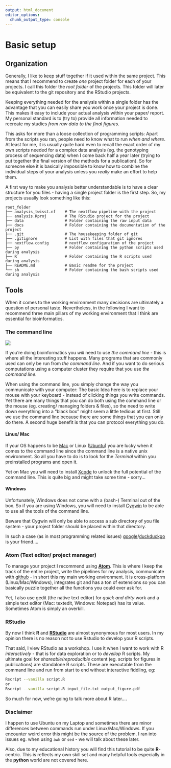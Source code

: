 ```yaml
---
output: html_document
editor_options:
  chunk_output_type: console
---
```


# Basic setup

## Organization

Generally, I like to keep stuff together if it used within the same project.
This means that I recommend to create *one* project folder for each of your projects.
I call this folder the *root folder* of the projects.
This folder will later be equivalent to the git repository and the RStudio projects.

Keeping everything needed for the analysis within a single folder has the advantage that you can easily share you work once your project is done.
This makes it easy to include your actual analysis within your paper/ report.
My personal standard is to (try to) provide all information needed to recreate my studies *from raw data to the final figures*.

This asks for more than a loose collection of programming scripts: Apart from the scripts you ran, people need to know what to run *when and where*.
At least for me, it is usually quite hard even to recall the exact order of my own scripts needed for a complex data analysis (eg. the genotyping process of sequencing data) when I come back half a year later (trying to put together the final version of the methods for a publication).
So for someone else it is basically impossible to know how to combine the individual steps of your analysis unless you *really* make an effort to help them.

A first way to make you analysis better understandable is to have a clear structure for you files - having a single project folder is the first step.
So, my projects usually look something like this:

```
root_folder
├── analysis_twisst.nf    # The nextflow pipeline with the project
├── analysis.Rproj        # The RStudio project for the project
├── data                  # Folder containing the raw input data
├── docs                  # Folder containing the documentation of the project
├── .git                  # The housekeeping folder of git
├── .gitignore            # List with files that git ignores
├── nextflow.config       # nextflow configuration of the project
├── py                    # Folder containing the python scripts used during analysis
├── R                     # Folder containing the R scripts used during analysis
├── README.md             # Basic readme for the project
└── sh                    # Folder containing the bash scripts used during analysis
```
## Tools

When it comes to the working environment many decisions are ultimately a question of personal taste.
Nevertheless, in the following I want to recommend three main pillars of my working environment that I think are essential for bioinformatics.

### The command line

![](cl.svg)

If you're doing bioinformatics you *will* need to use *the command line* - this is where all the interesting stuff happens.
Many programs that are commonly used can only be run from *the command line*.
And if you want to do serious computations using a computer cluster they require that you use *the command line*.

When using the command line, you simply change the way you communicate with your computer:
The basic Idea here is to replace your mouse with your keyboard - instead of clicking things you write commands.
Yet there are many things that you can do both using the command line or the mouse (eg. creating/ managing folders & files), so the need to write down everything into a "black box" might seem a little tedious at first. Still we use the command line because there are some things that you can only do there. A second huge benefit is that you can protocol everything you do.

#### Linux/ Mac

If your OS happens to be [Mac](https://support.apple.com/en-ca/guide/terminal/welcome/mac) or Linux ([Ubuntu](https://www.ubuntubeginner.com/ubuntu-terminal-basics/)) you are lucky when it comes to the command line since the command line is a native unix environment. So all you have to do is to look for the *Terminal* within you preinstalled programs and open it.

Yet on Mac you will need to install [Xcode](https://itunes.apple.com/us/app/xcode/id497799835?mt=12) to unlock the full potential of the command line.
This is quite big and might take some time - sorry...

#### Windows

Unfortunately, Windows does not come with a (bash-) Terminal out of the box.
So if you are using Windows, you will need to install [Cygwin](https://cygwin.com/) to be able to use all the tools of the command line.

Beware that Cygwin will only be able to access a sub directory of you file system - your project folder should be placed within that directory.


In such a case (as in most programming related issues) [google](https://www.google.com)/[duckduckgo](https://duckduckgo.com) is your friend....

### Atom (Text editor/ project manager)

To manage your project I recommend using [**Atom**](https://atom.io/).
This is where I keep the track of the entire project, write the pipelines for my analysis, communicate with [github](https://github.com/) - in short this my main working environment.
It is cross-platform (Linux/Mac/Windows), integrates git and has a ton of extensions so you can basically puzzle together all the functions you could ever ask for.

Yet, I also use gedit (the native text editor) for *quick and dirty* work and a simple text editor (Mac: textedit, Windows: Notepad) has its value.
Sometimes Atom is simply an overkill.

### RStudio

By now I think **R** and [**RStudio**](https://www.rstudio.com/) are almost synonymous for most users.
In my opinion there is no reason not to use Rstudio to develop your R scripts.

That said, I view RStudio as a workshop.
I use it when I want to work with R *interactively* - that is for data exploration or to *devellop* R scripts.
My ultimate goal for *shareable*/*reproducible* content (eg. scripts for figures in publications) are standalone R scripts.
These are executable from the command line and run from start to end without interactive fiddling, eg:

```sh
Rscript --vanilla script.R
or
Rscript --vanilla script.R input_file.txt output_figure.pdf
```

So much for now, we're going to talk more about R later....

### Disclaimer

I happen to use Ubuntu on my Laptop and sometimes there are minor differences between commands run under Linux/Mac/Windows.
If you encounter weird error this might be the source of the problem.
I ran into issues eg. when using `awk` or `sed` - we will talk about these later.

Also, due to my educational history you will find this tutorial to be quite **R**-centric.
This is reflects my own skill set and many helpful tools especially in the **python** world are not covered here.